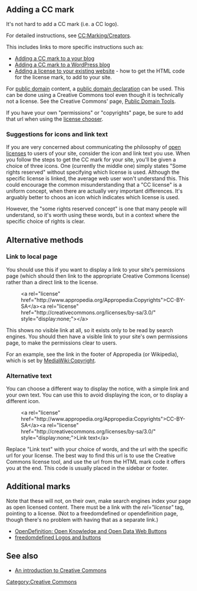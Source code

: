 == Adding a CC mark ==

It's not hard to add a CC mark (i.e. a CC logo).

For detailed instructions, see [[CC:Marking/Creators]]. 

This includes links to more specific instructions such as:
* [[CC:HOWTO_Publish#Blog|Adding a CC mark to a your blog]]
* [[CC:Adding a CC mark to a WordPress blog|Adding a CC mark to a WordPress blog]] 
* [[CC:Adding a license to your existing website|Adding a license to your existing website]] - how to get the HTML code for the license mark, to add to your site. 
 
For [[public domain]] content, a [[public domain declaration]] can be used. This can be done using a Creative Commons tool even though it is technically not a license. See the Creative Commons' page, [http://creativecommons.org/publicdomain/ Public Domain Tools].

If you have your own "permissions" or "copyrights" page, be sure to add that url when using the [http://creativecommons.org/choose/ license chooser]. 

=== Suggestions for icons and link text ===

If you are very concerned about communicating the philosophy of [[open licenses]] to users of your site, consider the icon and link text you use. 
When you follow the steps to get the CC mark for your site, you'll be given a choice of three icons. One (currently the middle one) simply states "Some rights reserved" without specifying which license is used. Although the specific license is linked, the average web user won't understand this. This could encourage the common misunderstanding that a "CC license" is a uniform concept, when there are actually very important differences. It's arguably better to choos an icon which indicates which license is used. 

However, the "some rights reserved concept" is one that many people will understand, so it's worth using these words, but in a context where the specific choice of rights is clear.

== Alternative methods ==

=== Link to local page ===
You should use this if you want to display a link to your site's permissions page (which should then link to the appropriate Creative Commons license) rather than a direct link to the license. 

:<nowiki><a rel="license" href="http://www.appropedia.org/Appropedia:Copyrights">CC-BY-SA</a><a rel="license" href="http://creativecommons.org/licenses/by-sa/3.0/" style="display:none;"></a></nowiki>

This shows no visible link at all, so it exists only to be read by search engines. You should then have a visible link to your site's own permissions page, to make the permissions clear to users.

For an example, see the link in the footer of Appropedia (or Wikipedia), which is set by [[MediaWiki:Copyright]].

=== Alternative text ===

You can choose a different way to display the notice, with a simple link and your own text. You can use this to avoid displaying the icon, or to display a different icon.

:<nowiki><a rel="license" href="http://www.appropedia.org/Appropedia:Copyrights">CC-BY-SA</a><a rel="license" href="http://creativecommons.org/licenses/by-sa/3.0/" style="display:none;">Link text</a></nowiki>

Replace "Link text" with your choice of words, and the url with the specific url for your license. The best way to find this url is to use the Creative Commons license tool, and use the url from the HTML mark code it offers you at the end. This code is usually placed in the sidebar or footer.

== Additional marks ==

Note that these will not, on their own, make search engines index your page as open licensed content. There must be a link with the ''rel="license"'' tag, pointing to a license. (Not to a freedomdefined or opendefinition page, though there's no problem with having that as a separate link.)

* [http://opendefinition.org/buttons OpenDefinition: Open Knowledge and Open Data Web Buttons]
* [http://freedomdefined.org/Logos_and_buttons freedomdefined Logos and buttons]

== See also ==

* [[An introduction to Creative Commons]]


[[Category:Creative Commons]]